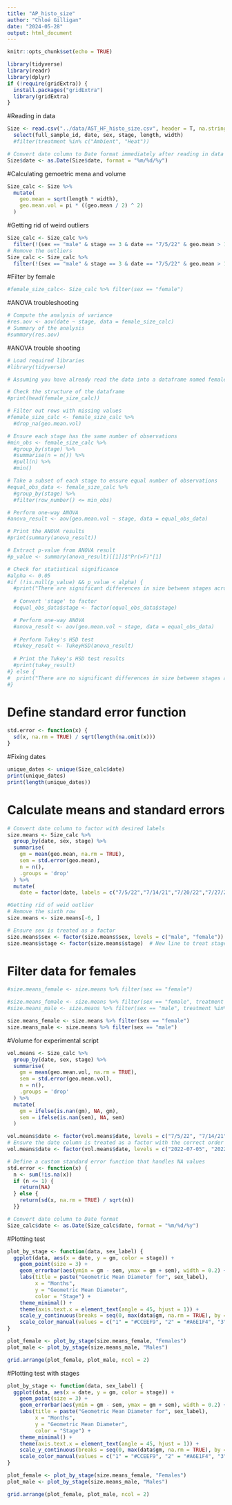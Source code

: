 ```yaml
---
title: "AP_histo_size"
author: "Chloé Gilligan"
date: "2024-05-28"
output: html_document
---
```


```r
knitr::opts_chunk$set(echo = TRUE)

library(tidyverse)
library(readr)
library(dplyr)
if (!require(gridExtra)) {
  install.packages("gridExtra")
  library(gridExtra)
}

```

#Reading in data
```r
Size <- read.csv("../data/AST_HF_histo_size.csv", header = T, na.strings = c("", "NA")) %>% 
  select(full_sample_id, date, sex, stage, length, width) 
  #filter(treatment %in% c("Ambient", "Heat"))

# Convert date column to Date format immediately after reading in data
Size$date <- as.Date(Size$date, format = "%m/%d/%y")
```


#Calculating gemoetric mena and volume
```r
Size_calc <- Size %>%
  mutate(
    geo.mean = sqrt(length * width),
    geo.mean.vol = pi * ((geo.mean / 2) ^ 2)
  )
```

#Getting rid of weird outliers
```r
Size_calc <- Size_calc %>%
  filter(!(sex == "male" & stage == 3 & date == "7/5/22" & geo.mean > 150))
# Remove the outliers
Size_calc <- Size_calc %>%
  filter(!(sex == "male" & stage == 3 & date == "7/5/22" & geo.mean > 150))
```

#Filter by female
```r
#female_size_calc<- Size_calc %>% filter(sex == "female")
```

#ANOVA troubleshooting
```r
# Compute the analysis of variance
#res.aov <- aov(date ~ stage, data = female_size_calc)
# Summary of the analysis
#summary(res.aov)

```
#ANOVA trouble shooting
```r
# Load required libraries
#library(tidyverse)

# Assuming you have already read the data into a dataframe named female_size_calc

# Check the structure of the dataframe
#print(head(female_size_calc))

# Filter out rows with missing values
#female_size_calc <- female_size_calc %>%
  #drop_na(geo.mean.vol)

# Ensure each stage has the same number of observations
#min_obs <- female_size_calc %>%
  #group_by(stage) %>%
  #summarise(n = n()) %>%
  #pull(n) %>%
  #min()

# Take a subset of each stage to ensure equal number of observations
#equal_obs_data <- female_size_calc %>%
  #group_by(stage) %>%
  #filter(row_number() <= min_obs)

# Perform one-way ANOVA
#anova_result <- aov(geo.mean.vol ~ stage, data = equal_obs_data)

# Print the ANOVA results
#print(summary(anova_result))

# Extract p-value from ANOVA result
#p_value <- summary(anova_result)[[1]]$"Pr(>F)"[1]

# Check for statistical significance
#alpha <- 0.05
#if (!is.null(p_value) && p_value < alpha) {
  #print("There are significant differences in size between stages across dates.")
  
  # Convert 'stage' to factor
  #equal_obs_data$stage <- factor(equal_obs_data$stage)

  # Perform one-way ANOVA
  #anova_result <- aov(geo.mean.vol ~ stage, data = equal_obs_data)
  
  # Perform Tukey's HSD test
  #tukey_result <- TukeyHSD(anova_result)
  
  # Print the Tukey's HSD test results
  #print(tukey_result)
#} else {
#  print("There are no significant differences in size between stages across dates.")
#}


```

# Define standard error function
```r
std.error <- function(x) {
  sd(x, na.rm = TRUE) / sqrt(length(na.omit(x)))
}
```

#Fixing dates
```r
unique_dates <- unique(Size_calc$date)
print(unique_dates)
print(length(unique_dates))
```



# Calculate means and standard errors
```r
# Convert date column to factor with desired labels
size.means <- Size_calc %>%
  group_by(date, sex, stage) %>%
  summarise(
    gm = mean(geo.mean, na.rm = TRUE), 
    sem = std.error(geo.mean),
    n = n(),
    .groups = 'drop'
  ) %>%
  mutate(
    date = factor(date, labels = c("7/5/22","7/14/21","7/20/22","7/27/22","8/3/22","8/9/22","8/24/22")))

#Getting rid of weid outlier
# Remove the sixth row
size.means <- size.means[-6, ]

# Ensure sex is treated as a factor
size.means$sex <- factor(size.means$sex, levels = c("male", "female"))
size.means$stage <- factor(size.means$stage)  # New line to treat stage as a factor 

```


# Filter data for females
```r
#size.means_female <- size.means %>% filter(sex == "female")

#size.means_female <- size.means %>% filter(sex == "female", treatment %in% c("Ambient", "Heat"))
#size.means_male <- size.means %>% filter(sex == "male", treatment %in% c("Ambient", "Heat"))

size.means_female <- size.means %>% filter(sex == "female")
size.means_male <- size.means %>% filter(sex == "male")

```

#Volume for experimental script
```r
vol.means <- Size_calc %>%
  group_by(date, sex, stage) %>%
  summarise(
    gm = mean(geo.mean.vol, na.rm = TRUE), 
    sem = std.error(geo.mean.vol),
    n = n(),
    .groups = 'drop'
  ) %>%
  mutate(
    gm = ifelse(is.nan(gm), NA, gm),
    sem = ifelse(is.nan(sem), NA, sem)
  )

vol.means$date <- factor(vol.means$date, levels = c("7/5/22", "7/14/21", "7/20/22", "7/27/22", "8/3/22", "8/9/22", "8/24/22"))
# Ensure the date column is treated as a factor with the correct order
vol.means$date <- factor(vol.means$date, levels = c("2022-07-05", "2022-07-14", "2022-07-20", "2022-07-27", "2022-08-03", "2022-08-09", "2022-08-24"))
```


```r
# Define a custom standard error function that handles NA values
std.error <- function(x) {
  n <- sum(!is.na(x))
  if (n <= 1) {
    return(NA)
  } else {
    return(sd(x, na.rm = TRUE) / sqrt(n))
  }}

# Convert date column to Date format
Size_calc$date <- as.Date(Size_calc$date, format = "%m/%d/%y")

```

#Plotting test 
```r
plot_by_stage <- function(data, sex_label) {
  ggplot(data, aes(x = date, y = gm, color = stage)) +
    geom_point(size = 3) +
    geom_errorbar(aes(ymin = gm - sem, ymax = gm + sem), width = 0.2) +
    labs(title = paste("Geometric Mean Diameter for", sex_label),
         x = "Months",
         y = "Geometric Mean Diameter",
         color = "Stage") +
    theme_minimal() +
    theme(axis.text.x = element_text(angle = 45, hjust = 1)) +
    scale_y_continuous(breaks = seq(0, max(data$gm, na.rm = TRUE), by = 10)) +
    scale_color_manual(values = c("1" = "#CCEEF9", "2" = "#A6E1F4", "3" = "#59C7EB", "4" = "#00A9E0", "5" = "#137899"))
}

plot_female <- plot_by_stage(size.means_female, "Females")
plot_male <- plot_by_stage(size.means_male, "Males")

grid.arrange(plot_female, plot_male, ncol = 2)

```


#Plotting test with stages
```r
plot_by_stage <- function(data, sex_label) {
  ggplot(data, aes(x = date, y = gm, color = stage)) +
    geom_point(size = 3) +
    geom_errorbar(aes(ymin = gm - sem, ymax = gm + sem), width = 0.2) +
    labs(title = paste("Geometric Mean Diameter for", sex_label),
         x = "Months",
         y = "Geometric Mean Diameter",
         color = "Stage") +
    theme_minimal() +
    theme(axis.text.x = element_text(angle = 45, hjust = 1)) +
    scale_y_continuous(breaks = seq(0, max(data$gm, na.rm = TRUE), by = 10)) +
    scale_color_manual(values = c("1" = "#CCEEF9", "2" = "#A6E1F4", "3" = "#59C7EB", "4" = "#00A9E0", "5" = "#137899"))
}

plot_female <- plot_by_stage(size.means_female, "Females")
plot_male <- plot_by_stage(size.means_male, "Males")

grid.arrange(plot_female, plot_male, ncol = 2)


```


